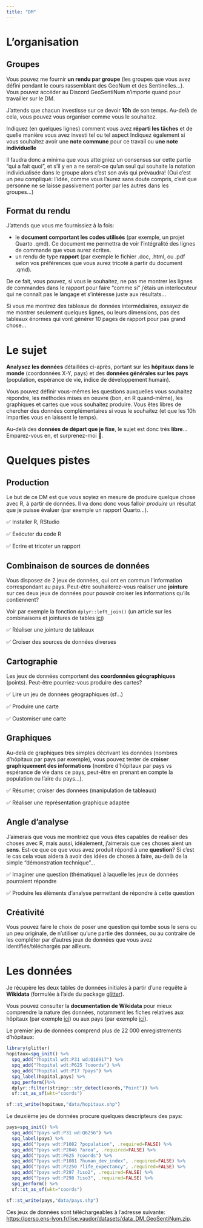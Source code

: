 ```yaml
---
title: "DM"
---
```


# L'organisation

## Groupes

Vous pouvez me fournir **un rendu par groupe** (les groupes que vous avez défini pendant le cours rassemblant des GeoNum et des Sentinelles...). Vous pouvez accéder au Discord GeoSentiNum n'importe quand pour travailler sur le DM.

J'attends que chacun investisse sur ce devoir **10h** de son temps. Au-delà de cela, vous pouvez vous organiser comme vous le souhaitez.

Indiquez (en quelques lignes) comment vous avez **réparti les tâches** et de quelle manière vous avez investi tel ou tel aspect Indiquez également si vous souhaitez avoir une **note commune** pour ce travail ou **une note individuelle**

Il faudra donc a minima que vous atteigniez un consensus sur cette partie "qui a fait quoi", et s'il y en a ne serait-ce qu'un seul qui souhaite la notation individualisée dans le groupe alors c'est son avis qui prévaudra! (Oui c'est un peu compliqué: l'idée, comme vous l'aurez sans doute compris, c'est que personne ne se laisse passivement porter par les autres dans les groupes...)

## Format du rendu

J'attends que vous me fournissiez à la fois:

-   le **document comportant les codes utilisés** (par exemple, un projet Quarto .qmd). Ce document me permettra de voir l'intégralité des lignes de commande que vous aurez écrites.
-   un rendu de type **rapport** (par exemple le fichier .doc, .html, ou .pdf selon vos préférences que vous aurez tricoté à partir du document .qmd).

De ce fait, vous pouvez, si vous le souhaitez, ne pas me montrer les lignes de commandes dans le rapport pour faire "comme si" j'étais un interlocuteur qui ne connaît pas le langage et s'intéresse juste aux résultats...

Si vous me montrez des tableaux de données intermédiaires, essayez de me montrer seulement quelques lignes, ou leurs dimensions, pas des tableaux énormes qui vont générer 10 pages de rapport pour pas grand chose...

# Le sujet

**Analysez les données** détaillées ci-après, portant sur les **hôpitaux dans le monde** (coordonnées X-Y, pays) et des **données générales sur les pays** (population, espérance de vie, indice de développement humain).

Vous pouvez définir vous-mêmes les questions auxquelles vous souhaitez répondre, les méthodes mises en oeuvre (bon, en R quand-même), les graphiques et cartes que vous souhaitez produire. Vous êtes libres de chercher des données complémentaires si vous le souhaitez (et que les 10h imparties vous en laissent le temps).

Au-delà des **données de départ que je fixe**, le sujet est donc très **libre**... Emparez-vous en, et surprenez-moi 🙂.

# Quelques pistes

## Production

Le but de ce DM est que vous soyiez en mesure de produire quelque chose avec R, à partir de données. Il va donc donc vous falloir *produire* un résultat que je puisse évaluer (par exemple un rapport Quarto...). 

✅ Installer R, RStudio

✅ Exécuter du code R 

✅ Ecrire et tricoter un rapport

## Combinaison de sources de données

Vous disposez de 2 jeux de données, qui ont en commun l'information correspondant au pays. Peut-être souhaiterez-vous réaliser une **jointure** sur ces deux jeux de données pour pouvoir croiser les informations qu'ils contiennent?

Voir par exemple la fonction `dplyr::left_join()` (un article sur les combinaisons et jointures de tables [ici](https://perso.ens-lyon.fr/lise.vaudor/combinaisons-et-jointures-de-tables-avec-dplyr/))

✅ Réaliser une jointure de tableaux

✅ Croiser des sources de données diverses

## Cartographie

Les jeux de données comportent des **coordonnées géographiques** (points). Peut-être pourriez-vous produire des cartes?

✅ Lire un jeu de données géographiques (sf...)

✅ Produire une carte

✅ Customiser une carte

## Graphiques

Au-delà de graphiques très simples décrivant les données (nombres d'hôpitaux par pays par exemple), vous pouvez tenter de **croiser graphiquement des informations** (nombre d'hôpitaux par pays vs espérance de vie dans ce pays, peut-être en prenant en compte la population ou l'aire du pays...).

✅ Résumer, croiser des données (manipulation de tableaux)

✅ Réaliser une représentation graphique adaptée

## Angle d'analyse

J'aimerais que vous me montriez que vous êtes capables de réaliser des choses avec R, mais aussi, idéalement, j'aimerais que ces choses aient un **sens**. Est-ce que ce que vous avez produit répond à une **question**? Si c'est le cas cela vous aidera à avoir des idées de choses à faire, au-delà de la simple "démonstration technique"...

✅ Imaginer une question (thématique) à laquelle les jeux de données pourraient répondre

✅ Produire les éléments d'analyse permettant de répondre à cette question

## Créativité

Vous pouvez faire le choix de poser une question qui tombe sous le sens ou un peu originale, de n'utiliser qu'une partie des données, ou au contraire de les compléter par d'autres jeux de données que vous avez identifiés/téléchargés par ailleurs.

# Les données

Je récupère les deux tables de données initiales à partir d'une requête à **Wikidata** (formulée à l'aide du package [glitter](https://github.com/lvaudor/glitter)).

Vous pouvez consulter la **documentation de Wikidata** pour mieux comprendre la nature des données, notamment les fiches relatives aux hôpitaux (par exemple [ici](https://www.wikidata.org/wiki/Q19185932)) ou aux pays (par exemple [ici](https://www.wikidata.org/wiki/Q142)).

Le premier jeu de données comprend plus de 22 000 enregistrements d'hôpitaux:

```r
library(glitter)
hopitaux=spq_init() %>% 
  spq_add("?hopital wdt:P31 wd:Q16917") %>% 
  spq_add("?hopital wdt:P625 ?coords") %>%
  spq_add("?hopital wdt:P17 ?pays") %>% 
  spq_label(hopital,pays) %>% 
  spq_perform()%>% 
  dplyr::filter(stringr::str_detect(coords,"Point")) %>% 
  sf::st_as_sf(wkt="coords")

sf::st_write(hopitaux,"data/hopitaux.shp")
```

Le deuxième jeu de données procure quelques descripteurs des pays:

```r
pays=spq_init() %>% 
  spq_add("?pays wdt:P31 wd:Q6256") %>% 
  spq_label(pays) %>% 
  spq_add("?pays wdt:P1082 ?population", .required=FALSE) %>% 
  spq_add("?pays wdt:P2046 ?area", .required=FALSE) %>% 
  spq_add("?pays wdt:P625 ?coords") %>%
  spq_add("?pays wdt:P1081 ?human_dev_index", .required=FALSE) %>% 
  spq_add("?pays wdt:P2250 ?life_expectancy", .required=FALSE) %>%
  spq_add("?pays wdt:P297 ?iso2", .required=FALSE) %>% 
  spq_add("?pays wdt:P298 ?iso3", .required=FALSE) %>% 
  spq_perform() %>% 
  sf::st_as_sf(wkt="coords")

sf::st_write(pays,"data/pays.shp")
```

Ces jeux de données sont téléchargeables à l'adresse suivante: <https://perso.ens-lyon.fr/lise.vaudor/datasets/data_DM_GeoSentiNum.zip>.
